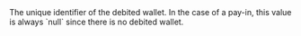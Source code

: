   
<ParamField body="DebitedWalletId" type="string">     
The unique identifier of the debited wallet.  
In the case of a pay-in, this value is always `null` since there is no debited wallet.  
</ParamField>